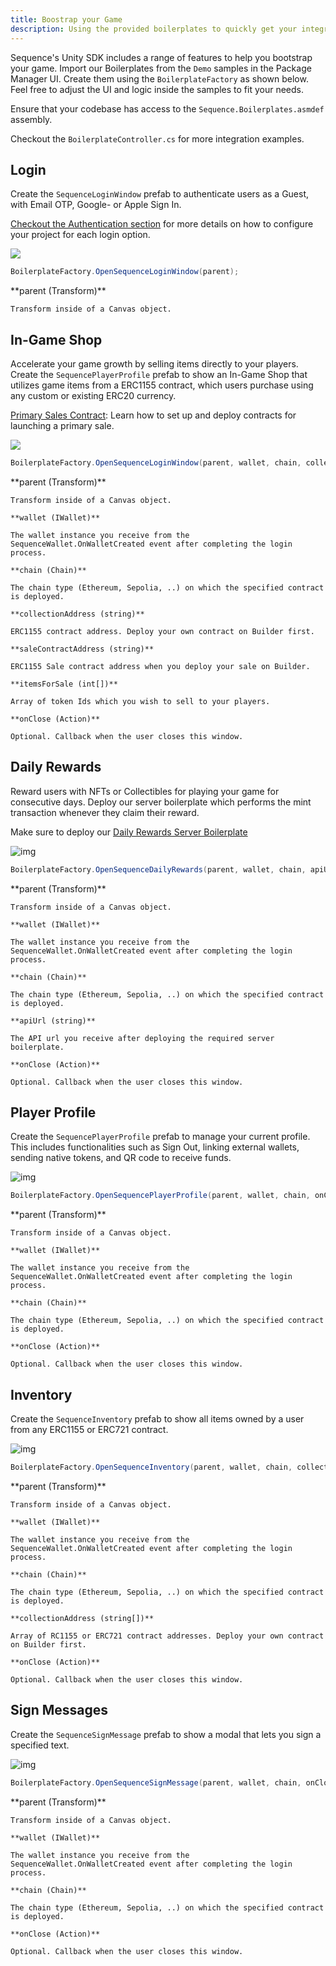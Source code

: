 ```yaml
---
title: Boostrap your Game
description: Using the provided boilerplates to quickly get your integration up and running.
---
```


Sequence's Unity SDK includes a range of features to help you bootstrap your game.
Import our Boilerplates from the `Demo` samples in the Package Manager UI.
Create them using the `BoilerplateFactory` as shown below. Feel free to adjust the UI and logic inside the samples to fit your needs.

Ensure that your codebase has access to the `Sequence.Boilerplates.asmdef` assembly.

Checkout the `BoilerplateController.cs` for more integration examples.

## Login

Create the `SequenceLoginWindow` prefab to authenticate users as a Guest, with Email OTP, Google- or Apple Sign In.

[Checkout the Authentication section](/sdk/unity/onboard/authentication/intro) for more details on how to configure
your project for each login option.

<Frame>
    <img src="/images/unity/unity_boilerplate_login.png"/>
</Frame>

```csharp
BoilerplateFactory.OpenSequenceLoginWindow(parent);
```

<Accordion title="Parameters">
    **parent (Transform)**

    Transform inside of a Canvas object.
</Accordion>

## In-Game Shop

Accelerate your game growth by selling items directly to your players. Create the `SequencePlayerProfile` prefab to
show an In-Game Shop that utilizes game items from a ERC1155 contract, which users purchase using any custom or
existing ERC20 currency.

[Primary Sales Contract](/solutions/collectibles/contracts/deploy-primary-sales-contract/): Learn how to set up and deploy contracts for launching a primary sale.

<Frame>
    <img src="/images/unity/unity_boilerplate_shop.png" />
</Frame>

```csharp
BoilerplateFactory.OpenSequenceLoginWindow(parent, wallet, chain, collectionAddress, saleContractAddress, itemsForSale, onClose);
```

<Accordion title="Parameters">
    **parent (Transform)**

    Transform inside of a Canvas object.

    **wallet (IWallet)**

    The wallet instance you receive from the SequenceWallet.OnWalletCreated event after completing the login process.

    **chain (Chain)**

    The chain type (Ethereum, Sepolia, ..) on which the specified contract is deployed.

    **collectionAddress (string)**

    ERC1155 contract address. Deploy your own contract on Builder first.

    **saleContractAddress (string)**

    ERC1155 Sale contract address when you deploy your sale on Builder.

    **itemsForSale (int[])**

    Array of token Ids which you wish to sell to your players.

    **onClose (Action)**

    Optional. Callback when the user closes this window.
</Accordion>

## Daily Rewards

Reward users with NFTs or Collectibles for playing your game for consecutive days. Deploy our server boilerplate
which performs the mint transaction whenever they claim their reward.

Make sure to deploy our [Daily Rewards Server Boilerplate](https://github.com/0xsequence-demos/daily-rewards-server-boilerplate)

<Frame>
    <img alt="img" src="/images/unity/unity_boilerplate_daily_rewards.png"/>
</Frame>

```csharp
BoilerplateFactory.OpenSequenceDailyRewards(parent, wallet, chain, apiUrl, onClose);
```

<Accordion title="Parameters">
    **parent (Transform)**

    Transform inside of a Canvas object.

    **wallet (IWallet)**

    The wallet instance you receive from the SequenceWallet.OnWalletCreated event after completing the login process.

    **chain (Chain)**

    The chain type (Ethereum, Sepolia, ..) on which the specified contract is deployed.

    **apiUrl (string)**

    The API url you receive after deploying the required server boilerplate.

    **onClose (Action)**

    Optional. Callback when the user closes this window.
</Accordion>

## Player Profile

Create the `SequencePlayerProfile` prefab to manage your current profile. This includes functionalities such as Sign Out,
linking external wallets, sending native tokens, and QR code to receive funds.

<Frame>
    <img alt="img" src="/images/unity/unity_boilerplate_profile.png"/>
</Frame>

```csharp
BoilerplateFactory.OpenSequencePlayerProfile(parent, wallet, chain, onClose);
```

<Accordion title="Parameters">
    **parent (Transform)**

    Transform inside of a Canvas object.

    **wallet (IWallet)**

    The wallet instance you receive from the SequenceWallet.OnWalletCreated event after completing the login process.

    **chain (Chain)**

    The chain type (Ethereum, Sepolia, ..) on which the specified contract is deployed.

    **onClose (Action)**

    Optional. Callback when the user closes this window.
</Accordion>

## Inventory

Create the `SequenceInventory` prefab to show all items owned by a user from any ERC1155 or ERC721 contract.

<Frame>
    <img alt="img" src="/images/unity/unity_boilerplate_inventory.png"/>
</Frame>

```csharp
BoilerplateFactory.OpenSequenceInventory(parent, wallet, chain, collections, onClose);
```

<Accordion title="Parameters">
    **parent (Transform)**

    Transform inside of a Canvas object.

    **wallet (IWallet)**

    The wallet instance you receive from the SequenceWallet.OnWalletCreated event after completing the login process.

    **chain (Chain)**

    The chain type (Ethereum, Sepolia, ..) on which the specified contract is deployed.

    **collectionAddress (string[])**

    Array of RC1155 or ERC721 contract addresses. Deploy your own contract on Builder first.

    **onClose (Action)**

    Optional. Callback when the user closes this window.
</Accordion>

## Sign Messages

Create the `SequenceSignMessage` prefab to show a modal that lets you sign a specified text.

<Frame>
    <img alt="img" src="/images/unity/unity_boilerplate_signmessage.png"/>
</Frame>

```csharp
BoilerplateFactory.OpenSequenceSignMessage(parent, wallet, chain, onClose);
```

<Accordion title="Parameters">
    **parent (Transform)**

    Transform inside of a Canvas object.

    **wallet (IWallet)**

    The wallet instance you receive from the SequenceWallet.OnWalletCreated event after completing the login process.

    **chain (Chain)**

    The chain type (Ethereum, Sepolia, ..) on which the specified contract is deployed.

    **onClose (Action)**

    Optional. Callback when the user closes this window.
</Accordion>
